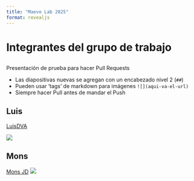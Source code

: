 ```yaml
---
title: "Maevo Lab 2025"
format: revealjs
---
```


# Integrantes del grupo de trabajo

##

Presentación de prueba para hacer Pull Requests

- Las diapositivas nuevas se agregan con un encabezado nivel 2 (`##`)
- Pueden usar 'tags' de markdown para imágenes `![](aqui-va-el-url)`
- Siempre hacer Pull antes de mandar el Push

## Luis

[LuisDVA](https://github.com/luisDVA)

![](https://www.logan.qld.gov.au/logan/images/greaterglidernew.png)

## Mons

[Mons JD](https://github.com/M-Juarez20)
![](https://img.freepik.com/premium-photo/flat-2d-illustration-cute-animal_759095-94804.jpg)